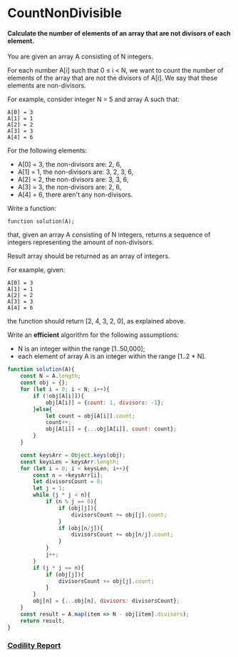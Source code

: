 # CountNonDivisible
#### Calculate the number of elements of an array that are not divisors of each element.

You are given an array A consisting of N integers.

For each number A[i] such that 0 ≤ i < N, we want to count the number of elements of the array that are not the divisors of A[i]. We say that these elements are non-divisors.

For example, consider integer N = 5 and array A such that:

    A[0] = 3
    A[1] = 1
    A[2] = 2
    A[3] = 3
    A[4] = 6
For the following elements:

- A[0] = 3, the non-divisors are: 2, 6,
- A[1] = 1, the non-divisors are: 3, 2, 3, 6,
- A[2] = 2, the non-divisors are: 3, 3, 6,
- A[3] = 3, the non-divisors are: 2, 6,
- A[4] = 6, there aren't any non-divisors.

Write a function:

    function solution(A);

that, given an array A consisting of N integers, returns a sequence of integers representing the amount of non-divisors.

Result array should be returned as an array of integers.

For example, given:

    A[0] = 3
    A[1] = 1
    A[2] = 2
    A[3] = 3
    A[4] = 6
the function should return [2, 4, 3, 2, 0], as explained above.

Write an **efficient** algorithm for the following assumptions:

- N is an integer within the range [1..50,000];
- each element of array A is an integer within the range [1..2 * N].

```javascript
function solution(A){
    const N = A.length;
    const obj = {};
    for (let i = 0; i < N; i++){
        if (!obj[A[i]]){
            obj[A[i]] = {count: 1, divisors: -1};
        }else{
            let count = obj[A[i]].count;
            count++;
            obj[A[i]] = {...obj[A[i]], count: count};
        }
    }

    const keysArr = Object.keys(obj);
    const keysLen = keysArr.length;
    for (let i = 0; i < keysLen; i++){
        const n = +keysArr[i];
        let divisorsCount = 0;
        let j = 1;
        while (j * j < n){
            if (n % j == 0){
                if (obj[j]){
                    divisorsCount += obj[j].count;
                }
                if (obj[n/j]){
                    divisorsCount += obj[n/j].count;
                }
            }
            j++;
        }
        if (j * j == n){
            if (obj[j]){
                divisorsCount += obj[j].count;
            }
        }
        obj[n] = {...obj[n], divisors: divisorsCount};
    }
    const result = A.map(item => N - obj[item].divisors);
    return result;
}
```

### [Codility Report](https://app.codility.com/demo/results/trainingJ9GWXD-9RG/)

